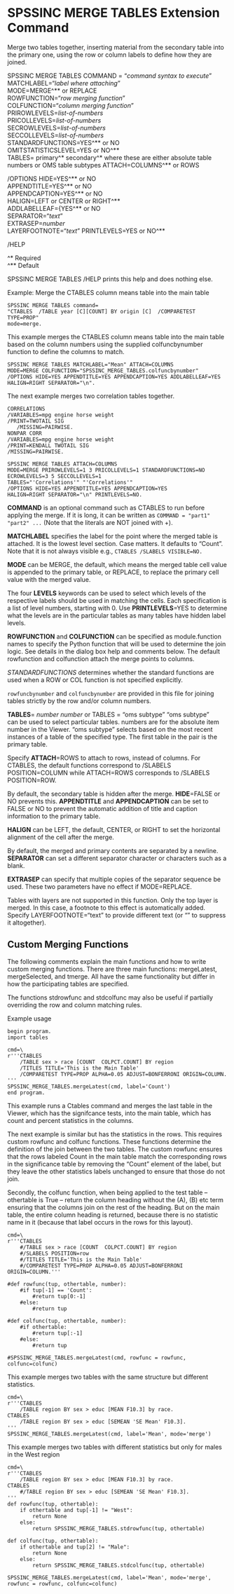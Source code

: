 SPSSINC MERGE TABLES Extension Command
======================================

Merge two tables together, inserting material from the secondary
table into the primary one, using the row or column labels to
define how they are joined.

SPSSINC MERGE TABLES COMMAND = "*command syntax to execute*"  
MATCHLABEL="*label where attaching*"  
MODE=MERGE^&#42;&#42; or REPLACE  
ROWFUNCTION="*row merging function*"  
COLFUNCTION="*column merging function*"  
PRIROWLEVELS=*list-of-numbers*  
PRICOLLEVELS=*list-of-numbers*  
SECROWLEVELS=*list-of-numbers*  
SECCOLLEVELS=*list-of-numbers*  
STANDARDFUNCTIONS=YES^&#42;&#42; or NO  
OMITSTATISTICSLEVEL=YES or NO^&#42;&#42;  
TABLES= primary^&#42; secondary^&#42;
where these are either absolute table numbers or OMS table subtypes
ATTACH=COLUMNS^&#42;&#42; or ROWS  

/OPTIONS HIDE=YES^&#42;&#42; or NO  
APPENDTITLE=YES^&#42;&#42; or NO  
APPENDCAPTION=YES^&#42;&#42; or NO  
HALIGN=LEFT or CENTER or RIGHT^&#42;&#42;  
ADDLABELLEAF={YES^&#42;&#42; or NO  
SEPARATOR="*text*"  
EXTRASEP=*number*  
LAYERFOOTNOTE="*text*" PRINTLEVELS=YES or NO^&#42;&#42;

/HELP

^&#42; Required  
^&#42;&#42; Default

SPSSINC MERGE TABLES /HELP prints this help and does nothing else.

Example: Merge the CTABLES column means table into the main table
```
SPSSINC MERGE TABLES command=
"CTABLES  /TABLE year [C][COUNT] BY origin [C]  /COMPARETEST TYPE=PROP"
mode=merge.
```

This example merges the CTABLES column means table into the main table based
on the column numbers using the supplied colfuncbynumber function to define
the columns to match.
```
SPSSINC MERGE TABLES MATCHLABEL="Mean" ATTACH=COLUMNS
MODE=MERGE COLFUNCTION="SPSSINC_MERGE_TABLES.colfuncbynumber" 
/OPTIONS HIDE=YES APPENDTITLE=YES APPENDCAPTION=YES ADDLABELLEAF=YES
HALIGN=RIGHT SEPARATOR="\n".
```

The next example merges two correlation tables together.
```
CORRELATIONS
/VARIABLES=mpg engine horse weight
/PRINT=TWOTAIL SIG
   /MISSING=PAIRWISE.
NONPAR CORR
/VARIABLES=mpg engine horse weight
/PRINT=KENDALL TWOTAIL SIG
/MISSING=PAIRWISE.

SPSSINC MERGE TABLES ATTACH=COLUMNS
MODE=MERGE PRIROWLEVELS=1 3 PRICOLLEVELS=1 STANDARDFUNCTIONS=NO 
ECROWLEVELS=3 5 SECCOLLEVELS=1 
TABLES="'Correlations'" "'Correlations'"
/OPTIONS HIDE=YES APPENDTITLE=YES APPENDCAPTION=YES
HALIGN=RIGHT SEPARATOR="\n" PRINTLEVELS=NO.
```

**COMMAND** is an optional command such as CTABLES to run before applying the merge.
If it is long, it can be written as
```COMMAND = "part1"  "part2" ...```  (Note that the literals are NOT joined with +).

**MATCHLABEL** specifies the label for the point where the merged table is attached.  It is the
lowest level section.  Case matters.  It defaults to "Count".  Note that it is not always visible
e.g., ```CTABLES /SLABELS VISIBLE=NO.```

**MODE** can be MERGE, the default, which means the merged table cell value is appended
to the primary table, or REPLACE, to replace the primary cell value with the merged value.

The four **LEVELS** keywords can be used to select which levels of the respective labels should
be used in matching the cells.  Each specification is a list of level numbers, starting with 0.
Use **PRINTLEVELS**=YES to determine what the levels are in the particular tables as many tables
have hidden label levels.

**ROWFUNCTION** and **COLFUNCTION** can be specified as module.function names to specify
the Python function that will be used to determine the join logic.  See details in the 
dialog box help and comments below.
The default rowfunction and colfunction attach the merge points to columns.

*STANDARDFUNCTIONS* determines whether the standard functions are used when a
ROW or COL function is not specified explicitly.

```rowfuncbynumber``` and ```colfuncbynumber``` are provided in this file for joining tables strictly
by the row and/or column numbers.

**TABLES**= *number number*
or
TABLES = "oms subtype" "oms subtype"  
can be used to select particular tables.  numbers are for the absolute item number in the Viewer.
"oms subtype" selects based on the most recent instances of a table of the specified type.
The first table in the pair is the primary table.

Specify **ATTACH**=ROWS to attach to rows, instead of columns.  For CTABLES,  the default functions
correspond to /SLABELS POSITION=COLUMN while ATTACH=ROWS corresponds
to /SLABELS POSITION=ROW.

By default, the secondary table is hidden after the merge.  **HIDE**=FALSE or NO prevents this.
**APPENDTITLE** and **APPENDCAPTION** can be set to FALSE or NO to prevent the automatic
addition of title and caption information to the primary table.

**HALIGN** can be LEFT, the default, CENTER, or RIGHT to set the horizontal alignment of
the cell after the merge.

By default, the merged and primary contents are separated by a newline. **SEPARATOR**
can set a different separator character or characters such as a blank.

**EXTRASEP** can specify that multiple copies of the separator sequence be used.
These two parameters have no effect if MODE=REPLACE.

Tables with layers are not supported in this function.  Only the top layer is merged.  In this
case, a footnote to this effect is automatically added.  Specify LAYERFOOTNOTE="text"
to provide different text (or "" to suppress it altogether).

Custom Merging Functions
------------------------
The following comments explain the main functions and how to write
custom merging functions.
There are three main functions: mergeLatest, mergeSelected, and
tmerge.  All have the same functionality but differ in how the participating tables are specified.

The functions stdrowfunc and stdcolfunc may also be useful if partially overriding the row and column
matching rules.

Example usage
```
begin program.
import tables

cmd=\
r'''CTABLES
    /TABLE sex > race [COUNT  COLPCT.COUNT] BY region
    /TITLES TITLE='This is the Main Table'
    /COMPARETEST TYPE=PROP ALPHA=0.05 ADJUST=BONFERRONI ORIGIN=COLUMN.
'''
SPSSINC_MERGE_TABLES.mergeLatest(cmd, label='Count')
end program.
```
This example runs a Ctables command and merges the last table in the Viewer, which has the signifcance tests, into the
main table, which has count and percent statistics in the columns.

The next example is similar but has the statistics in the rows.  This requires custom rowfunc and colfunc functions.
These functions determine the definition of the join between the two tables.  The custom rowfunc ensures that the rows
labeled Count in the main table match the corresponding rows in the significance table by removing the "Count" element of the
label, but they leave the other statistics labels unchanged to ensure that those do not join.

Secondly,  the colfunc function, when being applied to the test table -- othertable is True -- return the column heading without
the (A), (B) etc term ensuring that the columns join on the rest of the heading.  But on the main table, the entire column heading
is returned, because there is no statistic name in it (because that label occurs in the rows for this layout).
```
cmd=\
r'''CTABLES
    #/TABLE sex > race [COUNT  COLPCT.COUNT] BY region
    #/SLABELS POSITION=row
    #/TITLES TITLE='This is the Main Table'
    #/COMPARETEST TYPE=PROP ALPHA=0.05 ADJUST=BONFERRONI ORIGIN=COLUMN.'''

#def rowfunc(tup, othertable, number):
    #if tup[-1] == 'Count':
        #return tup[0:-1]
    #else:
        #return tup

#def colfunc(tup, othertable, number):
    #if othertable:
        #return tup[:-1]
    #else:
        #return tup

#SPSSINC_MERGE_TABLES.mergeLatest(cmd, rowfunc = rowfunc, colfunc=colfunc)
```

This example merges two tables with the same structure but different statistics.
```
cmd=\
r'''CTABLES
    /TABLE region BY sex > educ [MEAN F10.3] by race.
CTABLES
    /TABLE region BY sex > educ [SEMEAN 'SE Mean' F10.3].
'''
SPSSINC_MERGE_TABLES.mergeLatest(cmd, label='Mean', mode='merge')
```

This example merges two tables with different statistics but only for males in the West region
```
cmd=\
r'''CTABLES
    /TABLE region BY sex > educ [MEAN F10.3] by race.
CTABLES
    #/TABLE region BY sex > educ [SEMEAN 'SE Mean' F10.3].
'''
def rowfunc(tup, othertable):
    if othertable and tup[-1] != "West":
        return None
    else:
        return SPSSINC_MERGE_TABLES.stdrowfunc(tup, othertable)

def colfunc(tup, othertable):
    if othertable and tup[2] != "Male":
        return None
    else:
        return SPSSINC_MERGE_TABLES.stdcolfunc(tup, othertable)

SPSSINC_MERGE_TABLES.mergeLatest(cmd, label='Mean', mode='merge', rowfunc = rowfunc, colfunc=colfunc)
```